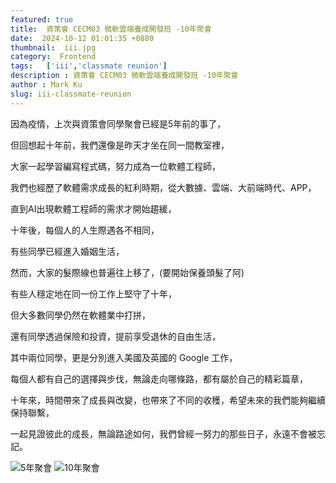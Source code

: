 ```yaml
---
featured: true
title:  資策會 CECM03 微軟雲端養成開發班 -10年聚會 
date:  2024-10-12 01:01:35 +0800
thumbnail:  iii.jpg
category:  Frontend
tags:   ['iii','classmate reunion']
description : 資策會 CECM03 微軟雲端養成開發班 -10年聚會 
author : Mark Ku
slug: iii-classmate-reunion
---
```


因為疫情，上次與資策會同學聚會已經是5年前的事了，  

但回想起十年前，我們還像是昨天才坐在同一間教室裡，  

大家一起學習編寫程式碼，努力成為一位軟體工程師，  

我們也經歷了軟體需求成長的紅利時期，從大數據、雲端、大前端時代、APP，  

直到AI出現軟體工程師的需求才開始趨緩，  

十年後，每個人的人生際遇各不相同，  

有些同學已經進入婚姻生活，  

然而，大家的髮際線也普遍往上移了，(要開始保養頭髮了阿) 

有些人穩定地在同一份工作上堅守了十年，  

但大多數同學仍然在軟體業中打拼，  

還有同學透過保險和投資，提前享受退休的自由生活，  

其中兩位同學，更是分別進入美國及英國的 Google 工作，  

每個人都有自己的選擇與步伐，無論走向哪條路，都有屬於自己的精彩篇章，  

十年來，時間帶來了成長與改變，也帶來了不同的收穫，希望未來的我們能夠繼續保持聯繫，  

一起見證彼此的成長，無論路途如何，我們曾經一努力的那些日子，永遠不會被忘記。  

![5年聚會](5-year-class-reunion.jpg)
![10年聚會](10-year-class-reunion.jpg)